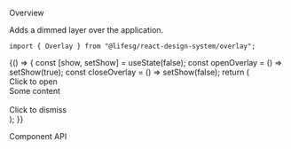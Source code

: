 
<Meta title="Modules/Overlay" component={Overlay} />

<Title>Overlay</Title>

<Secondary>Overview</Secondary>

Adds a dimmed layer over the application.

```tsx
import { Overlay } from "@lifesg/react-design-system/overlay";
```

<Canvas>
    <Story name="Overlay">
        {() => {
            const [show, setShow] = useState(false);
            const openOverlay = () => setShow(true);
            const closeOverlay = () => setShow(false);
            return (
                <div>
                    <Button.Default onClick={openOverlay}>
                        Click to open
                    </Button.Default>
                    <Overlay
                        show={show}
                        onOverlayClick={closeOverlay}
                        enableOverlayClick
                    >
                        <div
                            id="wrapper"
                            style={{
                                height: "100%",
                                width: "100%",
                                display: "flex",
                                justifyContent: "center",
                                alignItems: "center",
                            }}
                        >
                            <div
                                style={{
                                    background: "white",
                                    padding: "2rem",
                                    borderRadius: "4px",
                                    display: "flex",
                                    flexDirection: "column",
                                    alignItems: "center",
                                }}
                            >
                                Some content
                                <br />
                                <br />
                                <Button.Default onClick={closeOverlay}>
                                    Click to dismiss
                                </Button.Default>
                            </div>
                        </div>
                    </Overlay>
                </div>
            );
        }}
    </Story>
</Canvas>

<Secondary>Component API</Secondary>

<PropsTable />
